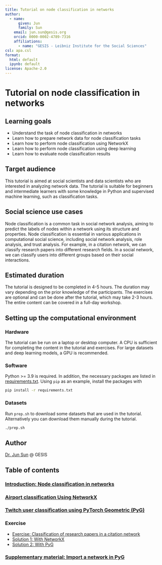 ```yaml
---
title: Tutorial on node classification in networks
author:
  - name:
      given: Jun
      family: Sun
    email: jun.sun@gesis.org
    orcid: 0000-0002-4789-7316
    affiliations:
      - name: "GESIS - Leibniz Institute for the Social Sciences"
csl: apa.csl
format:
  html: default
  ipynb: default
license: Apache-2.0
---
```



# Tutorial on node classification in networks

## Learning goals

* Understand the task of node classification in networks
* Learn how to prepare network data for node classification tasks
* Learn how to perform node classification using NetworkX
* Learn how to perform node classification using deep learning
* Learn how to evaluate node classification results

## Target audience

This tutorial is aimed at social scientists and data scientists who are interested in analyzing network data. The tutorial is suitable for beginners and intermediate learners
with some knowledge in Python and supervised machine learning, such as classification tasks.

## Social science use cases

Node classification is a common task in social network analysis, aiming to predict the labels of nodes within a network using its structure and properties. Node classification is essential in various applications in computational social science, including social network analysis, role analysis, and trust analysis.
For example, in a citation network, we can classify research papers into different research fields. In a social network, we can classify users into different groups based on their social interactions.

## Estimated duration

The tutorial is designed to be completed in 4-5 hours. The duration may vary depending on the prior knowledge of the participants.
The exercises are optional and can be done after the tutorial, which may take 2-3 hours.
The entire content can be covered in a full-day workshop.

## Setting up the computational environment

### Hardware
The tutorial can be run on a laptop or desktop computer.
A CPU is sufficient for completing the content in the tutorial and exercises.
For large datasets and deep learning models, a GPU is recommended.

### Software
Python >= 3.9 is required. In addition, the necessary packages are listed in [requirements.txt](requirements.txt). Using `pip` as an example, install the packages with

```sh
pip install -r requirements.txt
```

### Datasets
Run `prep.sh` to download some datasets that are used in the tutorial. Alternatively you can download them manually during the tutorial.

```sh
./prep.sh
```

## Author
[Dr. Jun Sun](https://github.com/yfiua) @ GESIS

## Table of contents

### [Introduction: Node classification in networks](introduction.md)

### [Airport classification Using NetworkX](classification-nx-airports.ipynb)

### [Twitch user classification using PyTorch Geometric (PyG)](classification-dl-twitch.ipynb)

### Exercise

* [Exercise: Classification of research papers in a citation network](exercise.md)
* [Solution 1: With NetworkX](classification-nx-cora.ipynb)
* [Solution 2: With PyG](classification-dl-cora.ipynb)

### [Supplementary material: Import a network in PyG](supplementary.ipynb)

